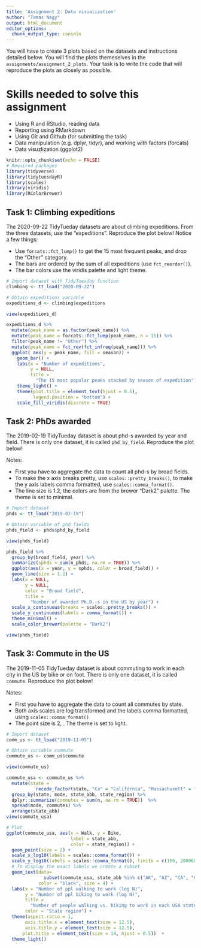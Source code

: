 ```yaml
---
title: 'Assignment 2: Data visualization'
author: "Tamas Nagy"
output: html_document
editor_options: 
  chunk_output_type: console
---
```


You will have to create 3 plots based on the datasets and instructions detailed below. You will find the plots themeselves in the `assignments/assignment_2_plots`. Your task is to write the code that will reproduce the plots as closely as possible.

# Skills needed to solve this assignment

-   Using R and RStudio, reading data
-   Reporting using RMarkdown
-   Using Git and Github (for submitting the task)
-   Data manipulation (e.g. dplyr, tidyr), and working with factors (forcats)
-   Data visuzlization (ggplot2)

```r
knitr::opts_chunk$set(echo = FALSE)
# Required packages
library(tidyverse)
library(tidytuesdayR)
library(scales)
library(viridis)
library(RColorBrewer)

```

## Task 1: Climbing expeditions

The 2020-09-22 TidyTueday datasets are about climbing expeditions. From the three datasets, use the "expeditions". Reproduce the plot below! Notice a few things:

-   Use `forcats::fct_lump()` to get the 15 most frequent peaks, and drop the "Other" category.
-   The bars are ordered by the sum of all expeditions (use `fct_reorder()`).
-   The bar colors use the viridis palette and light theme.

```r
# Import dataset with TidyTuesday function
climbing <- tt_load("2020-09-22")

# Obtain expeditions variable
expeditions_d <- climbing$expeditions

view(expeditions_d)

expeditions_d %>%
  mutate(peak_name = as.factor(peak_name)) %>%
  mutate(peak_name = forcats::fct_lump(peak_name, n = 15)) %>%
  filter(peak_name != "Other") %>%
  mutate(peak_name = fct_rev(fct_infreq(peak_name))) %>%
  ggplot( aes(y = peak_name, fill = season)) +
    geom_bar() +
    labs(x = "Number of expeditions", 
         y = NULL, 
         title = 
           "The 15 most popular peaks stacked by season of expedition") +
    theme_light() +
    theme(plot.title = element_text(hjust = 0.5),
          legend.position = "bottom") +
    scale_fill_viridis(discrete = TRUE)

```

## Task 2: PhDs awarded

The 2019-02-19 TidyTueday dataset is about phd-s awarded by year and field. There is only one dataset, it is called `phd_by_field`. Reproduce the plot below!

Notes:

-   First you have to aggregate the data to count all phd-s by broad fields.
-   To make the x axis breaks pretty, use `scales::pretty_breaks()`, to make the y axis labels comma formatted, use `scales::comma_format()`.
-   The line size is 1.2, the colors are from the brewer "Dark2" palette. The theme is set to minimal.

```r
# Import dataset
phds <- tt_load("2019-02-19")

# Obtain variable of phd fields
phds_field <- phds$phd_by_field

view(phds_field)

phds_field %>%
  group_by(broad_field, year) %>%
  summarize(sphds = sum(n_phds, na.rm = TRUE)) %>%
  ggplot(aes(x = year, y = sphds, color = broad_field)) +
  geom_line(size = 1.2) +
  labs(x = NULL, 
       y = NULL, 
       color = "Broad field", 
       title = 
         "Number of awarded Ph.D.-s in the US by year") +
  scale_x_continuous(breaks = scales::pretty_breaks()) + 
  scale_y_continuous(labels = comma_format()) +
  theme_minimal() +
  scale_color_brewer(palette = "Dark2")

view(phds_field)
```

## Task 3: Commute in the US

The 2019-11-05 TidyTueday dataset is about commuting to work in each city in the US by bike or on foot. There is only one dataset, it is called `commute`. Reproduce the plot below!

Notes:

-   First you have to aggregate the data to count all commutes by state.
-   Both axis scales are log transformed and the labels comma formatted, using `scales::comma_format()`
-   The point size is 2, . The theme is set to light.

```r
# Import dataset
comm_us <- tt_load("2019-11-05")

# Obtain variable commute
commute_us <- comm_us$commute

view(commute_us)

commute_usa <- commute_us %>%
  mutate(state = 
           recode_factor(state, "Ca" = "California", "Massachusett" = "Massachusetts")) %>%
  group_by(state, mode, state_abb, state_region) %>%
  dplyr::summarize(commutes = sum(n, na.rm = TRUE))  %>%
  spread(mode, commutes) %>%
  arrange(state_abb)
view(commute_usa)

# Plot 
ggplot(commute_usa, aes(x = Walk, y = Bike, 
                        label = state_abb, 
                        color = state_region)) +
  geom_point(size = 2) +
  scale_x_log10(labels = scales::comma_format()) +
  scale_y_log10(labels = scales::comma_format(), limits = c(100, 200000)) +
  # To display the exact labels we create a subset
  geom_text(data= 
              subset(commute_usa, state_abb %in% c("AK", "AZ", "CA", "CT", "DE", "FL", "IA", "ID", "IL", "IN", "KS", "LA", "MA", "ME", "MI", "MN", "MT", "ND", "NE", "NH", "NJ", "NY", "RI", "OH", "OR", "UT", "VT", "WA", "WY")), 
            color = "black", size = 4) + 
  labs(x = "Number of ppl walking to work (log N)",
       y = "Number of ppl biking to work (log N)",
       title = 
         "Number of people walking vs. biking to work in each USA state", 
       color = "State region") +
  theme(aspect.ratio = 1,
       axis.title.x = element_text(size = 12.5),
       axis.title.y = element_text(size = 12.5),
      plot.title = element_text(size = 14, hjust = 0.5))  +
  theme_light()
  
```
